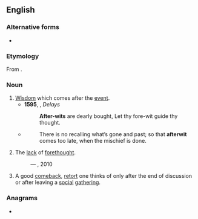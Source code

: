 {{also|after-wit}}
==English==

===Alternative forms===
* {{alter|en|after-wit}}

===Etymology===
From {{prefix|en|after|wit}}.

===Noun===
{{en-noun|~}}

# [[wisdom|Wisdom]] which comes after the [[event]].
#* '''1595''', {{ww|Robert Southwell}}, ''Delays''
#*: '''After-wits''' are dearly bought, Let thy fore-wit guide thy thought.
#* {{RQ:L'Estrange Fables}}
#*: There is no recalling what’s gone and past; so that '''afterwit''' comes too late, when the mischief is done.
# The [[lack]] of [[forethought]].
#: {{quote|en|This week I am fearing '''afterwit''' as I create the outline for my next novel ...}} &mdash; {{rfdatek|en|Grace Tierney}}, 2010
#: {{ant|en|forewit}}
# A good [[comeback]], [[retort]] one thinks of only after the end of discussion or after leaving a [[social]] [[gathering]].
#: {{syn|en|l'esprit de l'escalier|staircase wit|{{qualifier|neologism}} [[retrotort]]}}

===Anagrams===
* {{anagrams|en|a=aefirttw|waterfit}}